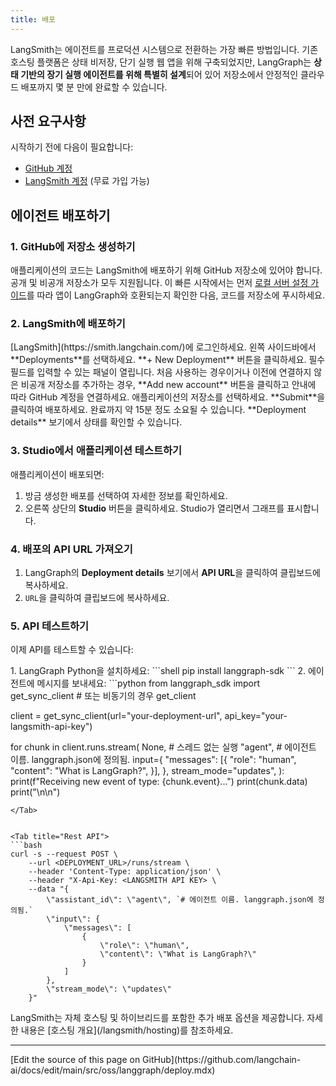 ```yaml
---
title: 배포
---
```



<AlphaCallout />

LangSmith는 에이전트를 프로덕션 시스템으로 전환하는 가장 빠른 방법입니다. 기존 호스팅 플랫폼은 상태 비저장, 단기 실행 웹 앱을 위해 구축되었지만, LangGraph는 **상태 기반의 장기 실행 에이전트를 위해 특별히 설계**되어 있어 저장소에서 안정적인 클라우드 배포까지 몇 분 만에 완료할 수 있습니다.

## 사전 요구사항

시작하기 전에 다음이 필요합니다:

* [GitHub 계정](https://github.com/)
* [LangSmith 계정](https://smith.langchain.com/) (무료 가입 가능)

## 에이전트 배포하기

### 1. GitHub에 저장소 생성하기

애플리케이션의 코드는 LangSmith에 배포하기 위해 GitHub 저장소에 있어야 합니다. 공개 및 비공개 저장소가 모두 지원됩니다. 이 빠른 시작에서는 먼저 [로컬 서버 설정 가이드](/oss/python/langgraph/studio#setup-local-langgraph-server)를 따라 앱이 LangGraph와 호환되는지 확인한 다음, 코드를 저장소에 푸시하세요.

### 2. LangSmith에 배포하기

<Steps>
<Step title="LangSmith Deployments로 이동">
    [LangSmith](https://smith.langchain.com/)에 로그인하세요. 왼쪽 사이드바에서 **Deployments**를 선택하세요.
</Step>
<Step title="새 배포 생성">
    **+ New Deployment** 버튼을 클릭하세요. 필수 필드를 입력할 수 있는 패널이 열립니다.
</Step>
<Step title="저장소 연결">
    처음 사용하는 경우이거나 이전에 연결하지 않은 비공개 저장소를 추가하는 경우, **Add new account** 버튼을 클릭하고 안내에 따라 GitHub 계정을 연결하세요.
</Step>
<Step title="저장소 배포">
    애플리케이션의 저장소를 선택하세요. **Submit**을 클릭하여 배포하세요. 완료까지 약 15분 정도 소요될 수 있습니다. **Deployment details** 보기에서 상태를 확인할 수 있습니다.
</Step>
</Steps>

### 3. Studio에서 애플리케이션 테스트하기

애플리케이션이 배포되면:

1. 방금 생성한 배포를 선택하여 자세한 정보를 확인하세요.
2. 오른쪽 상단의 **Studio** 버튼을 클릭하세요. Studio가 열리면서 그래프를 표시합니다.

### 4. 배포의 API URL 가져오기

1. LangGraph의 **Deployment details** 보기에서 **API URL**을 클릭하여 클립보드에 복사하세요.
2. `URL`을 클릭하여 클립보드에 복사하세요.

### 5. API 테스트하기

이제 API를 테스트할 수 있습니다:

<Tabs>
<Tab title="Python">
1. LangGraph Python을 설치하세요:
```shell
pip install langgraph-sdk
```
2. 에이전트에 메시지를 보내세요:
```python
from langgraph_sdk import get_sync_client # 또는 비동기의 경우 get_client

client = get_sync_client(url="your-deployment-url", api_key="your-langsmith-api-key")

for chunk in client.runs.stream(
    None,    # 스레드 없는 실행
    "agent", # 에이전트 이름. langgraph.json에 정의됨.
    input={
        "messages": [{
            "role": "human",
            "content": "What is LangGraph?",
        }],
    },
    stream_mode="updates",
):
    print(f"Receiving new event of type: {chunk.event}...")
    print(chunk.data)
    print("\n\n")
```
</Tab>


<Tab title="Rest API">
```bash
curl -s --request POST \
    --url <DEPLOYMENT_URL>/runs/stream \
    --header 'Content-Type: application/json' \
    --header "X-Api-Key: <LANGSMITH API KEY> \
    --data "{
        \"assistant_id\": \"agent\", `# 에이전트 이름. langgraph.json에 정의됨.`
        \"input\": {
            \"messages\": [
                {
                    \"role\": \"human\",
                    \"content\": \"What is LangGraph?\"
                }
            ]
        },
        \"stream_mode\": \"updates\"
    }"
```
</Tab>
</Tabs>

<Tip>
LangSmith는 자체 호스팅 및 하이브리드를 포함한 추가 배포 옵션을 제공합니다. 자세한 내용은 [호스팅 개요](/langsmith/hosting)를 참조하세요.
</Tip>

---

<Callout icon="pen-to-square" iconType="regular">
  [Edit the source of this page on GitHub](https://github.com/langchain-ai/docs/edit/main/src/oss/langgraph/deploy.mdx)
</Callout>
